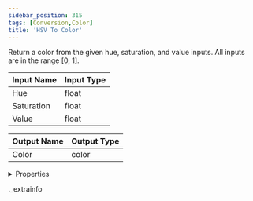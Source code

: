 ```yaml
---
sidebar_position: 315
tags: [Conversion,Color]
title: 'HSV To Color'
---
```


Return a color from the given hue, saturation, and value inputs. All inputs are in the range [0, 1].



<IChip uuid="2e8d2d58-a73d-407a-9892-6cac4cb9ce9a" />

| Input Name | Input Type |
|-----------|-----------|
| Hue | float |
| Saturation | float |
| Value | float |

| Output Name | Output Type |
|-----------|-----------|
| Color | color |


<details>
  <summary>Properties</summary>
  <div>
    <div>
    <table>
      <thead>
        <tr>
          <th>Room availability:</th>
          <th>Available everywhere</th>
        </tr>
        <tr>
          <th>Is beta required?</th>
          <th>No</th>
        </tr>
        <tr>
          <th>Is this chip a trolling risk?</th>
          <th>No</th>
        </tr>
        <tr>
          <th>Is this chip a role assignment risk?</th>
          <th>No</th>
        </tr>
        <tr>
          <th>Chip UUID</th>
          <th>2e8d2d58-a73d-407a-9892-6cac4cb9ce9a</th>
        </tr>
      </thead>
    </table>
    </div>
  </div>
</details>

._extrainfo